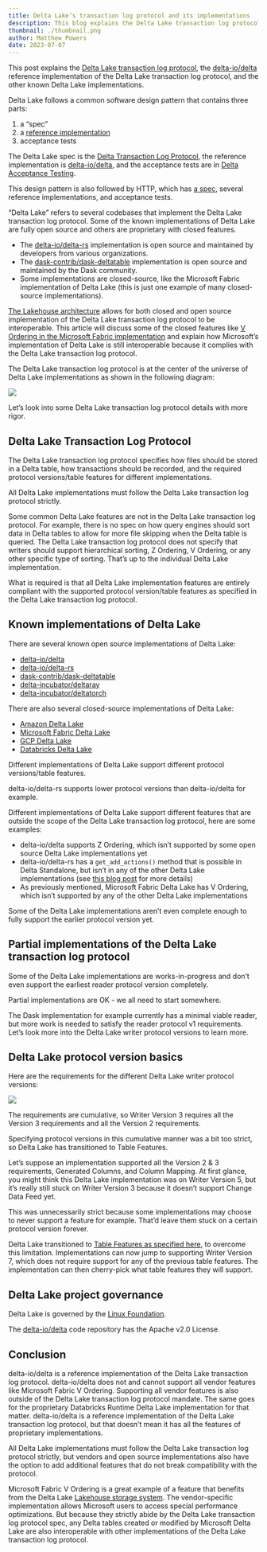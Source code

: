 ```yaml
---
title: Delta Lake’s transaction log protocol and its implementations
description: This blog explains the Delta Lake transaction log protocol and its various implementation.
thumbnail: ./thumbnail.png
author: Matthew Powers
date: 2023-07-07
---
```


This post explains the [Delta Lake transaction log protocol](https://github.com/delta-io/delta/blob/master/PROTOCOL.md), the [delta-io/delta](https://github.com/delta-io/delta/) reference implementation of the Delta Lake transaction log protocol, and the other known Delta Lake implementations.

Delta Lake follows a common software design pattern that contains three parts:

1. a “spec”
2. a [reference implementation](https://en.wikipedia.org/wiki/Reference_implementation)
3. acceptance tests

The Delta Lake spec is the [Delta Transaction Log Protocol](https://github.com/delta-io/delta/blob/master/PROTOCOL.md), the reference implementation is [delta-io/delta](https://github.com/delta-io/delta), and the acceptance tests are in [Delta Acceptance Testing](https://github.com/delta-incubator/dat/).

This design pattern is also followed by HTTP, which has [a spec](https://www.rfc-editor.org/rfc/rfc9110.html), several reference implementations, and acceptance tests.

“Delta Lake” refers to several codebases that implement the Delta Lake transaction log protocol. Some of the known implementations of Delta Lake are fully open source and others are proprietary with closed features.

- The [delta-io/delta-rs](https://github.com/delta-io/delta-rs) implementation is open source and maintained by developers from various organizations.
- The [dask-contrib/dask-deltatable](https://github.com/dask-contrib/dask-deltatable) implementation is open source and maintained by the Dask community.
- Some implementations are closed-source, like the Microsoft Fabric implementation of Delta Lake (this is just one example of many closed-source implementations).

[The Lakehouse architecture](https://www.cidrdb.org/cidr2021/papers/cidr2021_paper17.pdf) allows for both closed and open source implementation of the Delta Lake transaction log protocol to be interoperable. This article will discuss some of the closed features like [V Ordering in the Microsoft Fabric implementation](https://learn.microsoft.com/en-us/fabric/data-engineering/delta-optimization-and-v-order?tabs=sparksql) and explain how Microsoft’s implementation of Delta Lake is still interoperable because it complies with the Delta Lake transaction log protocol.

The Delta Lake transaction log protocol is at the center of the universe of Delta Lake implementations as shown in the following diagram:

![](image1.png)

Let’s look into some Delta Lake transaction log protocol details with more rigor.

## Delta Lake Transaction Log Protocol

The Delta Lake transaction log protocol specifies how files should be stored in a Delta table, how transactions should be recorded, and the required protocol versions/table features for different implementations.

All Delta Lake implementations must follow the Delta Lake transaction log protocol strictly.

Some common Delta Lake features are not in the Delta Lake transaction log protocol. For example, there is no spec on how query engines should sort data in Delta tables to allow for more file skipping when the Delta table is queried. The Delta Lake transaction log protocol does not specify that writers should support hierarchical sorting, Z Ordering, V Ordering, or any other specific type of sorting. That’s up to the individual Delta Lake implementation.

What is required is that all Delta Lake implementation features are entirely compliant with the supported protocol version/table features as specified in the Delta Lake transaction log protocol.

## Known implementations of Delta Lake

There are several known open source implementations of Delta Lake:

- [delta-io/delta](https://github.com/delta-io/delta/)
- [delta-io/delta-rs](https://github.com/delta-io/delta-rs)
- [dask-contrib/dask-deltatable](https://github.com/dask-contrib/dask-deltatable)
- [delta-incubator/deltaray](https://github.com/delta-incubator/deltaray)
- [delta-incubator/deltatorch](https://github.com/delta-incubator/deltatorch)

There are also several closed-source implementations of Delta Lake:

- [Amazon Delta Lake](https://docs.aws.amazon.com/athena/latest/ug/delta-lake-tables.html)
- [Microsoft Fabric Delta Lake](https://learn.microsoft.com/en-us/fabric/data-engineering/lakehouse-and-delta-tables)
- [GCP Delta Lake](https://cloud.google.com/blog/topics/developers-practitioners/how-build-open-cloud-datalake-delta-lake-presto-dataproc-metastore)
- [Databricks Delta Lake](https://docs.databricks.com/delta/index.html)

Different implementations of Delta Lake support different protocol versions/table features.

delta-io/delta-rs supports lower protocol versions than delta-io/delta for example.

Different implementations of Delta Lake support different features that are outside the scope of the Delta Lake transaction log protocol, here are some examples:

- delta-io/delta supports Z Ordering, which isn’t supported by some open source Delta Lake implementations yet
- delta-io/delta-rs has a `get_add_actions()` method that is possible in Delta Standalone, but isn’t in any of the other Delta Lake implementations (see [this blog post](https://delta.io/blog/2023-02-27-deltalake-0.7.0-release/) for more details)
- As previously mentioned, Microsoft Fabric Delta Lake has V Ordering, which isn’t supported by any of the other Delta Lake implementations

Some of the Delta Lake implementations aren’t even complete enough to fully support the earlier protocol version yet.

## Partial implementations of the Delta Lake transaction log protocol

Some of the Delta Lake implementations are works-in-progress and don’t even support the earliest reader protocol version completely.

Partial implementations are OK - we all need to start somewhere.

The Dask implementation for example currently has a minimal viable reader, but more work is needed to satisfy the reader protocol v1 requirements. Let’s look more into the Delta Lake writer protocol versions to learn more.

## Delta Lake protocol version basics

Here are the requirements for the different Delta Lake writer protocol versions:

![](image2.png)

The requirements are cumulative, so Writer Version 3 requires all the Version 3 requirements and all the Version 2 requirements.

Specifying protocol versions in this cumulative manner was a bit too strict, so Delta Lake has transitioned to Table Features.

Let’s suppose an implementation supported all the Version 2 & 3 requirements, Generated Columns, and Column Mapping. At first glance, you might think this Delta Lake implementation was on Writer Version 5, but it’s really still stuck on Writer Version 3 because it doesn’t support Change Data Feed yet.

This was unnecessarily strict because some implementations may choose to never support a feature for example. That’d leave them stuck on a certain protocol version forever.

Delta Lake transitioned to [Table Features as specified here](https://github.com/delta-io/delta/blob/master/PROTOCOL.md#table-features), to overcome this limitation. Implementations can now jump to supporting Writer Version 7, which does not require support for any of the previous table features. The implementation can then cherry-pick what table features they will support.

## Delta Lake project governance

Delta Lake is governed by the [Linux Foundation](https://www.linuxfoundation.org/).

The [delta-io/delta](https://github.com/delta-io/delta) code repository has the Apache v2.0 License.

## Conclusion

delta-io/delta is a reference implementation of the Delta Lake transaction log protocol. delta-io/delta does not and cannot support all vendor features like Microsoft Fabric V Ordering. Supporting all vendor features is also outside of the Delta Lake transaction log protocol mandate. The same goes for the proprietary Databricks Runtime Delta Lake implementation for that matter. delta-io/delta is a reference implementation of the Delta Lake transaction log protocol, but that doesn’t mean it has all the features of proprietary implementations.

All Delta Lake implementations must follow the Delta Lake transaction log protocol strictly, but vendors and open source implementations also have the option to add additional features that do not break compatibility with the protocol.

Microsoft Fabric V Ordering is a great example of a feature that benefits from the Delta Lake [Lakehouse storage system](https://www.cidrdb.org/cidr2023/papers/p92-jain.pdf). The vendor-specific implementation allows Microsoft users to access special performance optimizations. But because they strictly abide by the Delta Lake transaction log protocol spec, any Delta tables created or modified by Microsoft Delta Lake are also interoperable with other implementations of the Delta Lake transaction log protocol.
